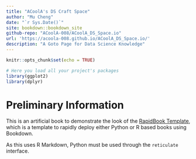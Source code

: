---
title: "ACoolA's DS Craft Space"
author: "Mu Cheng"
date: "`r Sys.Date()`"
site: bookdown::bookdown_site
github-repo: "ACoolA-008/ACoolA_DS_Space.io"
url: 'https://acoola-008.github.io/ACoolA_DS_Space.io/'
description: "A Goto Page for Data Science Knowledge"
---

```{r setup, include=FALSE}
knitr::opts_chunk$set(echo = TRUE)

# Here you load all your project's packages
library(ggplot2)
library(dplyr)
```

# Preliminary Information {.unnumbered}

This is an artificial book to demonstrate the look of the [RapidBook Template](https://github.com/jxareas/RapidBook), which is a template to rapidly deploy either Python or R based books using Bookdown.

As this uses R Markdown, Python must be used through the `reticulate` interface.

